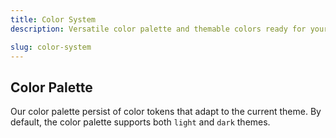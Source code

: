```yaml
---
title: Color System
description: Versatile color palette and themable colors ready for your next project.

slug: color-system
---
```



## Color Palette

Our color palette persist of color tokens that adapt to the current theme. 
By default, the color palette supports both
`light` and `dark` themes. 

<div className="grid grid-cols-2 gap-4 items-start justify-center md:grid-cols-8 md:gap-6">
    <ColorPreview className="bg-background border" name="Background" />
    <ColorPreview className="bg-primary" name="Primary" />
    <ColorPreview className="bg-secondary" name="Secondary" />
    <ColorPreview className="bg-destructive" name="Destructive" />
    <ColorPreview className="bg-subtle" name="Subtle" />
    <ColorPreview className="bg-card border" name="Card" />
    <ColorPreview className="bg-border" name="Border" />
    <ColorPreview className="bg-ring" name="Ring" />
</div>